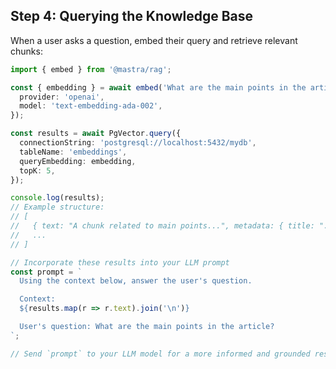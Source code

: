 ## Step 4: Querying the Knowledge Base

When a user asks a question, embed their query and retrieve relevant chunks:

```typescript showLineNumbers copy
import { embed } from '@mastra/rag';

const { embedding } = await embed('What are the main points in the article?', {
  provider: 'openai',
  model: 'text-embedding-ada-002',
});

const results = await PgVector.query({
  connectionString: 'postgresql://localhost:5432/mydb',
  tableName: 'embeddings',
  queryEmbedding: embedding,
  topK: 5,
});

console.log(results);
// Example structure:
// [
//   { text: "A chunk related to main points...", metadata: { title: "...", ... } },
//   ...
// ]

// Incorporate these results into your LLM prompt
const prompt = `
  Using the context below, answer the user's question.

  Context:
  ${results.map(r => r.text).join('\n')}

  User's question: What are the main points in the article?
`;

// Send `prompt` to your LLM model for a more informed and grounded response.
```
